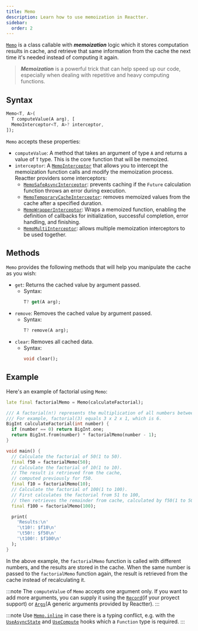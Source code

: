 ```yaml
---
title: Memo
description: Learn how to use memoization in Reactter.
sidebar:
  order: 2
---
```


<HT><a href="https://pub.dev/documentation/reactter/latest/reactter/Memo-class.html" target="_blank">`Memo`</a></HT> is a class callable with _**memoization**_ logic which it stores computation results in cache, and retrieve that same information from the cache the next time it's needed instead of computing it again.

> _**Memoization**_ is a powerful trick that can help speed up our code, especially when dealing with repetitive and heavy computing functions.

## Syntax

```dart showLineNumbers=false
Memo<T, A>(
  T computeValue(A arg), [
  MemoInterceptor<T, A>? interceptor,
]);
```

<HT>`Memo`</HT> accepts these properties:

- <HM>`computeValue`</HM>: A method that takes an argument of type <HT>`A`</HT> and returns a value of <HT>`T`</HT> type. This is the core function that will be memoized.
- `interceptor`: A <HT><a href="https://pub.dev/documentation/reactter/latest/reactter/MemoInterceptor-class.html" target="_blank">`MemoInterceptor`</a></HT> that allows you to intercept the memoization function calls and modify the memoization process.
  Reactter providers some interceptors:
  - <HT><a href="https://pub.dev/documentation/reactter/latest/reactter/MemoSafeAsyncInterceptor-class.html" target="_blank">`MemoSafeAsyncInterceptor`</a></HT>: prevents caching if the <HT>`Future`</HT> calculation function throws an error during execution.
  - <HT><a href="https://pub.dev/documentation/reactter/latest/reactter/MemoTemporaryCacheInterceptor-class.html" target="_blank">`MemoTemporaryCacheInterceptor`</a></HT>: removes memoized values from the cache after a specified duration.
  - <HT><a href="https://pub.dev/documentation/reactter/latest/reactter/MemoWrapperInterceptor-class.html" target="_blank">`MemoWrapperInterceptor`</a></HT>: Wraps a memoized function, enabling the definition of callbacks for initialization, successful completion, error handling, and finishing.
  - <HT><a href="https://pub.dev/documentation/reactter/latest/reactter/MemoMultiInterceptor-class.html" target="_blank">`MemoMultiInterceptor`</a></HT>: allows multiple memoization interceptors to be used together.

## Methods

<HT>`Memo`</HT> provides the following methods that will help you manipulate the cache as you wish:

- <HM>`get`</HM>: Returns the cached value by argument passed.
  - Syntax:
    ```dart showLineNumbers=false
    T? get(A arg);
    ```
- <HM>`remove`</HM>: Removes the cached value by argument passed.
  - Syntax:
    ```dart showLineNumbers=false
    T? remove(A arg);
    ```
- <HM>`clear`</HM>: Removes all cached data.
  - Syntax:
    ```dart showLineNumbers=false
    void clear();
    ```

## Example

Here's an example of factorial using <HT>`Memo`</HT>:

```dart
late final factorialMemo = Memo(calculateFactorial);

/// A factorial(n!) represents the multiplication of all numbers between 1 and n.
/// For example, factorial(3) equals 3 x 2 x 1, which is 6.
BigInt calculateFactorial(int number) {
  if (number == 0) return BigInt.one;
  return BigInt.from(number) * factorialMemo(number - 1);
}

void main() {
  // Calculate the factorial of 50(1 to 50).
  final f50 = factorialMemo(50);
  // Calculate the factorial of 10(1 to 10).
  // The result is retrieved from the cache,
  // computed previously for f50.
  final f10 = factorialMemo(10);
  // Calculate the factorial of 100(1 to 100).
  // First calculates the factorial from 51 to 100,
  // then retrieves the remainder from cache, calculated by f50(1 to 50).
  final f100 = factorialMemo(100);

  print(
    'Results:\n'
    '\t10!: $f10\n'
    '\t50!: $f50\n'
    '\t100!: $f100\n'
  );
}
```

In the above example, the <HM>`factorialMemo`</HM> function is called with different numbers, and the results are stored in the cache.
When the same number is passed to the <HM>`factorialMemo`</HM> function again, the result is retrieved from the cache instead of recalculating it.

:::note
The `computeValue` of <HT>`Memo`</HT> accepts one argument only.
If you want to add more arguments, you can supply it using the <HT><a href="https://dart.dev/language/records" target="_blank">`Record`</a></HT>(if your proyect support)
or <HT>[`Args`](/reactter/classes/args)</HT>(A generic arguments provided by Reactter).
:::

:::note
Use <HM><a href="https://pub.dev/documentation/reactter/latest/reactter/Memo/inline.html" target="_blank">`Memo.inline`</a></HM> in case there is a typing conflict,
e.g. with the <HT>[`UseAsyncState`](/reactter/hooks/use_async_state)</HT> and <HT>[`UseCompute`](/reactter/hooks/use_compute)</HT> hooks which a <HT>`Function`</HT> type is required.
:::